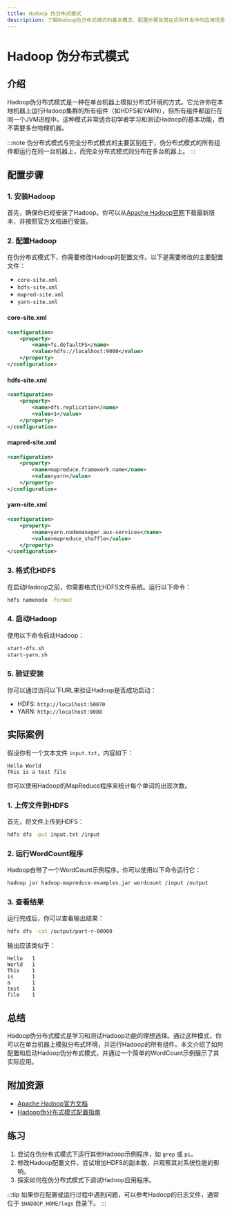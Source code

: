 ```yaml
---
title: Hadoop 伪分布式模式
description: 了解Hadoop伪分布式模式的基本概念、配置步骤及其在实际开发中的应用场景。
---
```


# Hadoop 伪分布式模式

## 介绍

Hadoop伪分布式模式是一种在单台机器上模拟分布式环境的方式。它允许你在本地机器上运行Hadoop集群的所有组件（如HDFS和YARN），但所有组件都运行在同一个JVM进程中。这种模式非常适合初学者学习和测试Hadoop的基本功能，而不需要多台物理机器。

:::note
伪分布式模式与完全分布式模式的主要区别在于，伪分布式模式的所有组件都运行在同一台机器上，而完全分布式模式则分布在多台机器上。
:::

## 配置步骤

### 1. 安装Hadoop

首先，确保你已经安装了Hadoop。你可以从[Apache Hadoop官网](https://hadoop.apache.org/)下载最新版本，并按照官方文档进行安装。

### 2. 配置Hadoop

在伪分布式模式下，你需要修改Hadoop的配置文件。以下是需要修改的主要配置文件：

- `core-site.xml`
- `hdfs-site.xml`
- `mapred-site.xml`
- `yarn-site.xml`

#### core-site.xml

```xml
<configuration>
    <property>
        <name>fs.defaultFS</name>
        <value>hdfs://localhost:9000</value>
    </property>
</configuration>
```

#### hdfs-site.xml

```xml
<configuration>
    <property>
        <name>dfs.replication</name>
        <value>1</value>
    </property>
</configuration>
```

#### mapred-site.xml

```xml
<configuration>
    <property>
        <name>mapreduce.framework.name</name>
        <value>yarn</value>
    </property>
</configuration>
```

#### yarn-site.xml

```xml
<configuration>
    <property>
        <name>yarn.nodemanager.aux-services</name>
        <value>mapreduce_shuffle</value>
    </property>
</configuration>
```

### 3. 格式化HDFS

在启动Hadoop之前，你需要格式化HDFS文件系统。运行以下命令：

```bash
hdfs namenode -format
```

### 4. 启动Hadoop

使用以下命令启动Hadoop：

```bash
start-dfs.sh
start-yarn.sh
```

### 5. 验证安装

你可以通过访问以下URL来验证Hadoop是否成功启动：

- HDFS: `http://localhost:50070`
- YARN: `http://localhost:8088`

## 实际案例

假设你有一个文本文件 `input.txt`，内容如下：

```
Hello World
This is a test file
```

你可以使用Hadoop的MapReduce程序来统计每个单词的出现次数。

### 1. 上传文件到HDFS

首先，将文件上传到HDFS：

```bash
hdfs dfs -put input.txt /input
```

### 2. 运行WordCount程序

Hadoop自带了一个WordCount示例程序。你可以使用以下命令运行它：

```bash
hadoop jar hadoop-mapreduce-examples.jar wordcount /input /output
```

### 3. 查看结果

运行完成后，你可以查看输出结果：

```bash
hdfs dfs -cat /output/part-r-00000
```

输出应该类似于：

```
Hello   1
World   1
This    1
is      1
a       1
test    1
file    1
```

## 总结

Hadoop伪分布式模式是学习和测试Hadoop功能的理想选择。通过这种模式，你可以在单台机器上模拟分布式环境，并运行Hadoop的所有组件。本文介绍了如何配置和启动Hadoop伪分布式模式，并通过一个简单的WordCount示例展示了其实际应用。

## 附加资源

- [Apache Hadoop官方文档](https://hadoop.apache.org/docs/stable/)
- [Hadoop伪分布式模式配置指南](https://hadoop.apache.org/docs/stable/hadoop-project-dist/hadoop-common/SingleCluster.html)

## 练习

1. 尝试在伪分布式模式下运行其他Hadoop示例程序，如 `grep` 或 `pi`。
2. 修改Hadoop配置文件，尝试增加HDFS的副本数，并观察其对系统性能的影响。
3. 探索如何在伪分布式模式下调试Hadoop应用程序。

:::tip
如果你在配置或运行过程中遇到问题，可以参考Hadoop的日志文件，通常位于 `$HADOOP_HOME/logs` 目录下。
:::